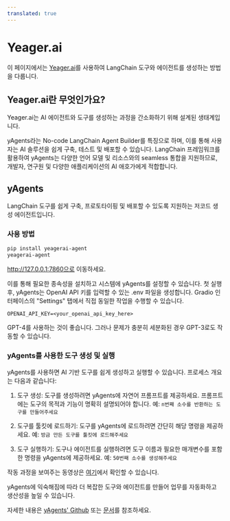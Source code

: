 ```yaml
---
translated: true
---
```


# Yeager.ai

이 페이지에서는 [Yeager.ai](https://yeager.ai)를 사용하여 LangChain 도구와 에이전트를 생성하는 방법을 다룹니다.

## Yeager.ai란 무엇인가요?

Yeager.ai는 AI 에이전트와 도구를 생성하는 과정을 간소화하기 위해 설계된 생태계입니다.

yAgents라는 No-code LangChain Agent Builder를 특징으로 하며, 이를 통해 사용자는 AI 솔루션을 쉽게 구축, 테스트 및 배포할 수 있습니다. LangChain 프레임워크를 활용하여 yAgents는 다양한 언어 모델 및 리소스와의 seamless 통합을 지원하므로, 개발자, 연구원 및 다양한 애플리케이션의 AI 애호가에게 적합합니다.

## yAgents

LangChain 도구를 쉽게 구축, 프로토타이핑 및 배포할 수 있도록 지원하는 저코드 생성 에이전트입니다.

### 사용 방법

```bash
pip install yeagerai-agent
yeagerai-agent
```

http://127.0.0.1:7860으로 이동하세요.

이를 통해 필요한 종속성을 설치하고 시스템에 yAgents를 설정할 수 있습니다. 첫 실행 후, yAgents는 OpenAI API 키를 입력할 수 있는 .env 파일을 생성합니다. Gradio 인터페이스의 "Settings" 탭에서 직접 동일한 작업을 수행할 수 있습니다.

`OPENAI_API_KEY=<your_openai_api_key_here>`

GPT-4를 사용하는 것이 좋습니다. 그러나 문제가 충분히 세분화된 경우 GPT-3로도 작동할 수 있습니다.

### yAgents를 사용한 도구 생성 및 실행

yAgents를 사용하면 AI 기반 도구를 쉽게 생성하고 실행할 수 있습니다. 프로세스 개요는 다음과 같습니다:
1. 도구 생성: 도구를 생성하려면 yAgents에 자연어 프롬프트를 제공하세요. 프롬프트에는 도구의 목적과 기능이 명확히 설명되어야 합니다. 예: 
`n번째 소수를 반환하는 도구를 만들어주세요`

2. 도구를 툴킷에 로드하기: 도구를 yAgents에 로드하려면 간단히 해당 명령을 제공하세요. 예:
`방금 만든 도구를 툴킷에 로드해주세요`

3. 도구 실행하기: 도구나 에이전트를 실행하려면 도구 이름과 필요한 매개변수를 포함한 명령을 yAgents에 제공하세요. 예:
`50번째 소수를 생성해주세요`

작동 과정을 보여주는 동영상은 [여기](https://www.youtube.com/watch?v=KA5hCM3RaWE)에서 확인할 수 있습니다.

yAgents에 익숙해짐에 따라 더 복잡한 도구와 에이전트를 만들어 업무를 자동화하고 생산성을 높일 수 있습니다.

자세한 내용은 [yAgents' Github](https://github.com/yeagerai/yeagerai-agent) 또는 [문서](https://yeagerai.gitbook.io/docs/general/welcome-to-yeager.ai)를 참조하세요.
